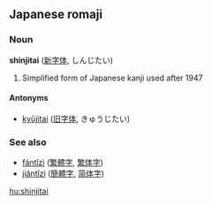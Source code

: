 ==Japanese romaji==
===Noun===
'''shinjitai''' ([[新字体]], しんじたい)

# Simplified form of Japanese kanji used after 1947

====Antonyms====
*[[kyūjitai]] ([[旧字体]], きゅうじたい)

===See also===
*[[fántǐzì]] ([[繁體字]], [[繁体字]])
*[[jiǎntǐzì]] ([[簡體字]], [[简体字]])

[[hu:shinjitai]]